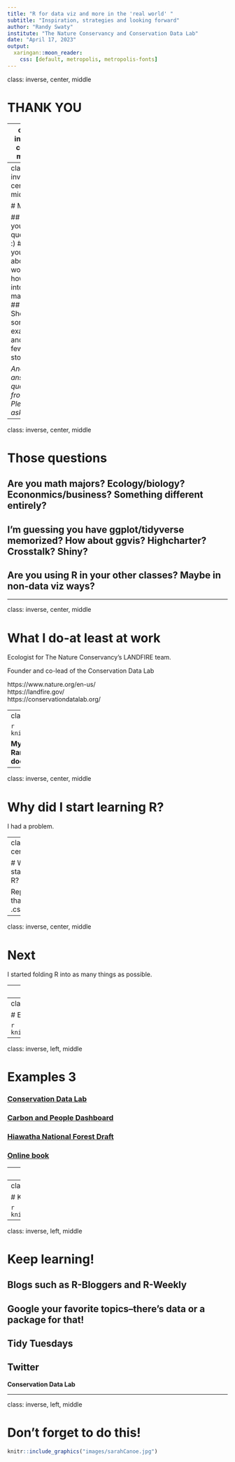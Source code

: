 ```yaml
---
title: "R for data viz and more in the 'real world' "
subtitle: "Inspiration, strategies and looking forward"
author: "Randy Swaty"
institute: "The Nature Conservancy and Conservation Data Lab"
date: "April 17, 2023"
output:
  xaringan::moon_reader:
    css: [default, metropolis, metropolis-fonts]
---
```


class: inverse, center, middle

# THANK YOU



---
class: inverse, center, middle

# Success:
## You walk away thinking "yeah-I should keep my R skills honed!"
## You think about using R in a new way
## We do something good with these skills

---
class: inverse, center, middle

# My plan

## Ask you some questions :)
## Tell you a little about my work, and how I got into this R maddness
## Showcase some examples and tell a few stories

*And answer questions from you! Please ask away!*

---

class: inverse, center, middle

# Those questions
## Are you math majors?  Ecology/biology?  Econonmics/business?  Something different entirely?
## I'm guessing you have ggplot/tidyverse memorized?  How about ggvis?  Highcharter? Crosstalk? Shiny?
## Are you using R in your other classes?  Maybe in non-data viz ways?

---

class: inverse, center, middle

# What I do-at least at work

Ecologist for The Nature Conservancy's LANDFIRE team.  

Founder and co-lead of the Conservation Data Lab

https://www.nature.org/en-us/ <br>
https://landfire.gov/ <br>
https://conservationdatalab.org/

---
class: inverse, center, middle

```r
knitr::include_graphics("images/indiana.PNG")
```

**My father-in-law would often say "Now Randy, don't accomplish something that doesn't accomplish anything"**
---

class: inverse, center, middle

# Why did I start learning R?

I had a problem.  

---
class: inverse, center, middle

# Why did I start learning R?

Reproducibility: that confusing .csv file

---

class: inverse, center, middle

# Next

I started folding R into as many things as possible. 

---
class: inverse, left, middle

# Example 

```r
knitr::include_graphics("images/list.JPG")
```


---
class: inverse, left, middle

# Example 2

```r
knitr::include_graphics("images/driftSunburst.jpg")
```


---
class: inverse, left, middle

# Examples 3

### [Conservation Data Lab](https://conservationdatalab.org/)
### [Carbon and People Dashboard](https://rswaty.github.io/carbonBlockGroups/dash.html)
### [Hiawatha National Forest Draft](https://rswaty.github.io/hiawatha2023/)
### [Online book](https://rswaty.github.io/landfireFSC/)

---
class: inverse, left, middle

# Strategies

## Ask yourself "how do I learn best?" <br>
## Ask yourself "what do I really do?  How can I fold coding into that?" <br>
## Organize---my data viz project

*If it's not hard you probably aren't learning*

---
class: inverse, left, middle

# Keep learning!


```r
knitr::include_graphics("images/finnJumps.jpg")
```


---
class: inverse, left, middle

# Keep learning!

## Blogs such as R-Bloggers and R-Weekly
## Google your favorite topics--there's data or a package for that!
## Tidy Tuesdays
## Twitter

**Conservation Data Lab**


---

class: inverse, left, middle

# Don't forget to do this!


```r
knitr::include_graphics("images/sarahCanoe.jpg")
```


